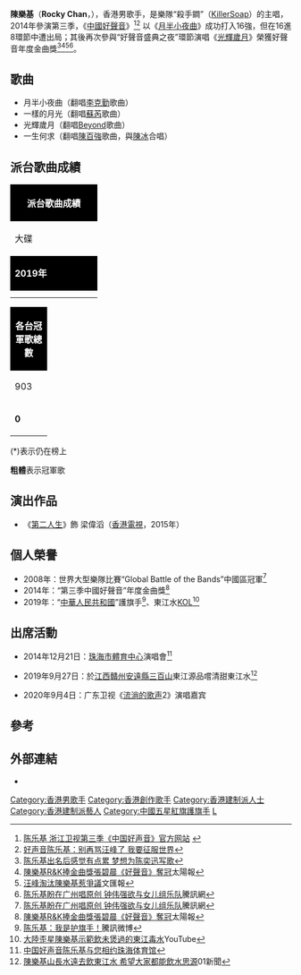 {{藝人
| 姓名 = 陳樂基
| 類型 = 男歌手
| 圖片 = 
| 羅馬拼音 = Chen Le Ji
| 英文名 = Rocky Chen 
| 國籍 = {{CNHK}}
| 出生日期 = {{Birth_date_and_age|1985|4|16}}
| 出生地點 = {{BHKG}}
| 職業 = 歌手
| 語言 = [[國語|國語]]、[[粵語|粵語]]、[[英語|英語]]
| 母校 = [[香港教育大學|香港教育大學]]<br>[[聖公會陳融中學|聖公會陳融中學]]<br>[[宣道會陳朱素華紀念中學|宣道會陳朱素華紀念中學]]
| 音樂類型 = [[流行音樂|流行音樂]]
| 出身地 = 香港
| 代表作 = 歌曲：《[[月半小夜曲|月半小夜曲]]》<br/>《[[Distance|Distance]]》
| 唱片公司 = 
| 經紀公司 = Royal Management
| 相關團體 = 殺手锏（[[KillerSoap|KillerSoap]]）
| 出道日期 = 2004年
}}

'''陳樂基'''（'''Rocky Chan'''，{{bd|1985年|4月16日}}），香港男歌手，是樂隊“殺手鐧”（[[KillerSoap|KillerSoap]]）的主唱，2014年參演第三季，《[[中國好聲音_(第三季)|中國好聲音]]》<ref>[http://haoshengyin.cztv.com/student/331672.html 陈乐基 浙江卫视第三季《中国好声音》官方网站] {{webarchive|url=https://web.archive.org/web/20141021171239/http://haoshengyin.cztv.com/student/331672.html |date=2014-10-21 }}</ref><ref>[http://ent.qq.com/a/20140911/000177.htm 好声音陈乐基：别再骂汪峰了 我要征服世界]</ref> 以《[[月半小夜曲|月半小夜曲]]》成功打入16強，但在16進8環節中遭出局；其後再次參與“好聲音盛典之夜”環節演唱《[[光輝歲月|光輝歲月]]》榮獲好聲音年度金曲獎<ref>[http://yule.sohu.com/20141128/n406462177.shtml 陈乐基出名后感觉有点累 梦想为陈奕迅写歌]</ref><ref name="rk">[http://the-sun.on.cc/cnt/entertainment/20141009/00470_025.html 陳樂基R&K捧金曲獎張碧晨《好聲音》奪冠]太陽報</ref><ref>[http://paper.wenweipo.com/2014/09/07/EN1409070019.htm 汪峰淘汰陳樂基惹爭議]文匯報</ref><ref name="yc">[http://gd.qq.com/a/20141121/028170.htm 陈乐基盼在广州唱原创 钟伟强欲与女儿组乐队]騰訊網</ref>。

==歌曲==
*月半小夜曲（翻唱[[李克勤|李克勤]]歌曲）	
*一樣的月光（翻唱[[蘇芮|蘇芮]]歌曲）
*光輝歲月（翻唱[[Beyond|Beyond]]歌曲）
*一生何求（翻唱[[陳百強|陳百強]]歌曲，與[[陳冰_(歌手)|陳冰]]合唱）

==派台歌曲成績==
{| class="wikitable" cellpadding="1"
|-
! style="background:black; color:white" colspan="7" | '''派台歌曲成績'''
|-
| width="140"| 大碟 || width="180"| 歌曲 || width="50"| 903 || width="50"| RTHK || width="50"| 997 || width="50"| TVB || width="180"| 備註
|-
! style="background:black; color:white" colspan="7" | '''2019年'''
|-
|  || 讓世界聽見（國） || - || - || - || - || 
|-
|  || 浮雲 || - || - || - || - || 
|}
{| class="wikitable" cellpadding="1"
|-
! style="background:black; color:white" colspan="5" | '''各台冠軍歌總數'''
|-
| width="50"| 903 || width="50"| RTHK || width="50" | 997 || width="50"| TVB || width="160"| 備註
|-
| '''0''' || '''0''' || '''0''' || '''0''' || '''四台冠軍歌總數：0'''
|}

(*)表示仍在榜上

'''粗體'''表示冠軍歌

==演出作品==
*《[[第二人生_(電視劇)|第二人生]]》飾 梁偉滔（[[香港電視網絡|香港電視]]，2015年）

==個人榮譽==
*2008年：世界大型樂隊比賽“Global Battle of the Bands”中國區冠軍<ref name="yc">[http://gd.qq.com/a/20141121/028170.htm 陈乐基盼在广州唱原创 钟伟强欲与女儿组乐队]騰訊網</ref>
*2014年：“第三季中國好聲音”年度金曲獎<ref name="rk">[http://the-sun.on.cc/cnt/entertainment/20141009/00470_025.html 陳樂基R&K捧金曲獎張碧晨《好聲音》奪冠]太陽報</ref>
*2019年：“[[中華人民共和國|中華人民共和國]]”護旗手<ref>[http://m.weibo.cn/detail/4402305908176708 陈乐基：我是护旗手！]騰訊微博</ref>、東江水[[KOL|KOL]]<ref>[https://www.youtube.com/watch?v=pyhw3quU7lk 大陸歪星陳樂基示範飲未煲過的東江毒水]YouTube</ref>

==出席活動==
*2014年12月21日：[[珠海市體育中心|珠海市體育中心]]演唱會<ref>[http://zh.house.163.com/14/1209/17/AD1S0DJQ022100OP.html 中国好声音陈乐基与您相约珠海体育馆]</ref>

*2019年9月27日：於[[江西|江西]][[贛州|贛州]][[安遠縣|安遠縣]][[三百山|三百山]]東江源品嚐清甜東江水<ref>[http://www.hk01.com/即時娛樂/382808/killersoap主音陳樂基山長水遠去飲東江水-希望大家都能飲水思源 陳樂基山長水遠去飲東江水 希望大家都能飲水思源]01新聞</ref>

*2020年9月4日：广东卫视《[[流淌的歌声|流淌的歌声]]2》演唱嘉宾

==參考==
<references />

==外部連結==
*{{weibo|killersoaprocky}}

[[Category:香港男歌手|Category:香港男歌手]]
[[Category:香港創作歌手|Category:香港創作歌手]]
[[Category:香港建制派人士|Category:香港建制派人士]]
[[Category:香港建制派藝人|Category:香港建制派藝人]]
[[Category:中國五星紅旗護旗手|Category:中國五星紅旗護旗手]]
[[Category:陳姓|L]]